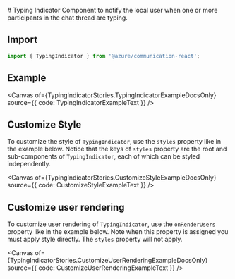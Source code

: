 
<Meta of={TypingIndicatorStories} /># Typing Indicator Component to notify the local user when one or more participants
in the chat thread are typing.

## Import

```ts
import { TypingIndicator } from '@azure/communication-react';
```

## Example

<Canvas of={TypingIndicatorStories.TypingIndicatorExampleDocsOnly} source={{ code: TypingIndicatorExampleText }} />

## Customize Style

To customize the style of `TypingIndicator`, use the `styles` property like in the example below. Notice that the keys of `styles` property are the root and sub-components of `TypingIndicator`, each of which can be styled independently.

<Canvas of={TypingIndicatorStories.CustomizeStyleExampleDocsOnly} source={{ code: CustomizeStyleExampleText }} />

## Customize user rendering

To customize user rendering of `TypingIndicator`, use the `onRenderUsers` property like in the example below. Note when this property is assigned you must apply style directly. The `styles` property will not apply.

<Canvas
  of={TypingIndicatorStories.CustomizeUserRenderingExampleDocsOnly}
  source={{ code: CustomizeUserRenderingExampleText }}
/>
